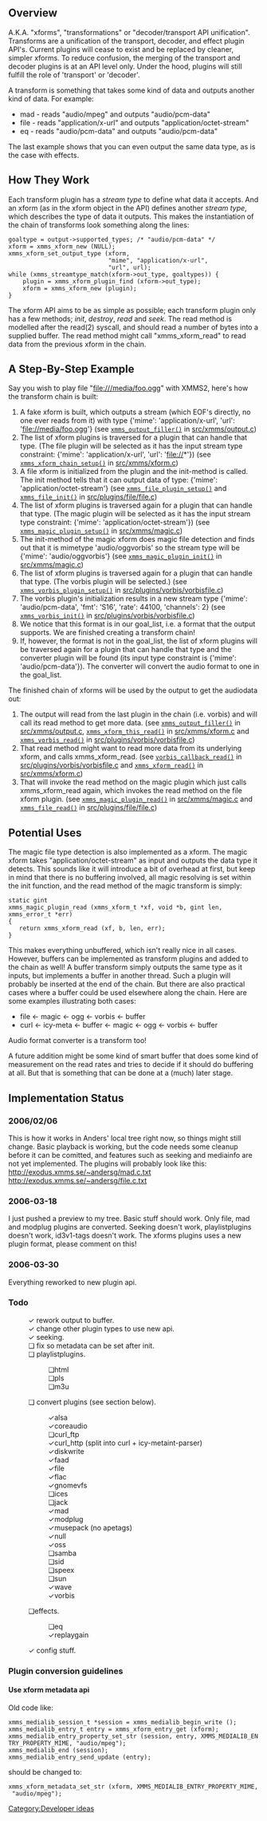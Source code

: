 ==Overview==
A.K.A. "xforms", "transformations" or "decoder/transport API unification". Transforms are a unification of the transport, decoder, and effect plugin API's. Current plugins will cease to exist and be replaced by cleaner, simpler xforms. To reduce confusion, the merging of the transport and decoder plugins is at an API level only. Under the hood, plugins will still fulfill the role of 'transport' or 'decoder'.

A transform is something that takes some kind of data and outputs another kind of data. For example:
* mad - reads "audio/mpeg" and outputs "audio/pcm-data"
* file - reads "application/x-url" and outputs "application/octet-stream"
* eq - reads "audio/pcm-data" and outputs "audio/pcm-data"
The last example shows that you can even output the same data type, as is the case with effects.

==How They Work==
Each transform plugin has a ''stream type'' to define what data it accepts. And an xform (as in the xform object in the API) defines another ''stream type'', which describes the type of data it outputs. This makes the instantiation of the chain of transforms look something along the lines:
 goaltype = output->supported_types; /* "audio/pcm-data" */
 xform = xmms_xform_new (NULL);
 xmms_xform_set_output_type (xform,
                             "mime", "application/x-url",
                             "url", url);
 while (xmms_streamtype_match(xform->out_type, goaltypes)) {
     plugin = xmms_xform_plugin_find (xform->out_type);
     xform = xmms_xform_new (plugin);
 }

The xform API aims to be as simple as possible; each transform plugin only has a few methods; ''init'', ''destroy'', ''read'' and ''seek''. The read method is modelled after the read(2) syscall, and should read a number of bytes into a supplied buffer. The read method might call "xmms_xform_read" to read data from the previous xform in the chain.

==A Step-By-Step Example==
Say you wish to play file "file:///media/foo.ogg" with XMMS2, here's how the transform chain is built:

# A fake xform is built, which outputs a stream (which EOF's directly, no one ever reads from it) with type {'mime': 'application/x-url', 'url': 'file://media/foo.ogg'} (see <code>[http://git.xmms.se/?p=xmms2-devel.git;a=blob;f=src/xmms/output.c#xmms_output_filler xmms_output_filler()]</code> in [http://git.xmms.se/?p=xmms2-devel.git;a=blob;f=src/xmms/output.c src/xmms/output.c])
# The list of xform plugins is traversed for a plugin that can handle that type. (The file plugin will be selected as it has the input stream type constraint: {'mime': 'application/x-url', 'url': 'file://*'}) (see <code>[http://git.xmms.se/?p=xmms2-devel.git;a=blob;f=src/xmms/xform.c#xmms_xform_chain_setup xmms_xform_chain_setup()]</code> in [http://git.xmms.se/?p=xmms2-devel.git;a=blob;f=src/xmms/xform.c src/xmms/xform.c])
# A file xform is initialized from the plugin and the init-method is called. The init method tells that it can output data of type: {'mime': 'application/octet-stream'} (see <code>[http://git.xmms.se/?p=xmms2-devel.git;a=blob;f=src/plugins/file/file.c#xmms_file_plugin_setup xmms_file_plugin_setup()]</code> and <code>[http://git.xmms.se/?p=xmms2-devel.git;a=blob;f=src/plugins/file/file.c#xmms_file_init xmms_file_init()]</code> in [http://git.xmms.se/?p=xmms2-devel.git;a=blob;f=src/plugins/file/file.c src/plugins/file/file.c])
# The list of xform plugins is traversed again for a plugin that can handle that type. (The magic plugin will be selected as it has the input stream type constraint: {'mime': 'application/octet-stream'}) (see <code>[http://git.xmms.se/?p=xmms2-devel.git;a=blob;f=src/xmms/magic.c#xmms_magic_plugin_setup xmms_magic_plugin_setup()]</code> in [http://git.xmms.se/?p=xmms2-devel.git;a=blob;f=src/xmms/magic.c src/xmms/magic.c])
# The init-method of the magic xform does magic file detection and finds out that it is mimetype 'audio/oggvorbis' so the stream type will be {'mime': 'audio/oggvorbis'} (see <code>[http://git.xmms.se/?p=xmms2-devel.git;a=blob;f=src/xmms/magic.c#xmms_magic_plugin_init xmms_magic_plugin_init()]</code> in [http://git.xmms.se/?p=xmms2-devel.git;a=blob;f=src/xmms/magic.c src/xmms/magic.c])
# The list of xform plugins is traversed again for a plugin that can handle that type. (The vorbis plugin will be selected.) (see <code>[http://git.xmms.se/?p=xmms2-devel.git;a=blob;f=src/plugins/vorbis/vorbisfile.c#xmms_vorbis_plugin_setup xmms_vorbis_plugin_setup()]</code> in [http://git.xmms.se/?p=xmms2-devel.git;a=blob;f=src/plugins/vorbis/vorbisfile.c src/plugins/vorbis/vorbisfile.c])
# The vorbis plugin's initialization results in a new stream type {'mime': 'audio/pcm-data', 'fmt': 'S16', 'rate': 44100, 'channels': 2} (see <code>[http://git.xmms.se/?p=xmms2-devel.git;a=blob;f=src/plugins/vorbis/vorbisfile.c#xmms_vorbis_init xmms_vorbis_init()]</code> in [http://git.xmms.se/?p=xmms2-devel.git;a=blob;f=src/plugins/vorbis/vorbisfile.c src/plugins/vorbis/vorbisfile.c])
# We notice that this format is in our goal_list, i.e. a format that the output supports. We are finished creating a transform chain!
# If, however, the format is not in the goal_list, the list of xform plugins will be traversed again for a plugin that can handle that type and the converter plugin will be found (its input type constraint is {'mime': 'audio/pcm-data'}). The converter will convert the audio format to one in the goal_list.

The finished chain of xforms will be used by the output to get the audiodata out:
# The output will read from the last plugin in the chain (i.e. vorbis) and will call its read method to get more data. (see <code>[http://git.xmms.se/?p=xmms2-devel.git;a=blob;f=src/xmms/output.c#xmms_output_filler xmms_output_filler()]</code> in [http://git.xmms.se/?p=xmms2-devel.git;a=blob;f=src/xmms/output.c src/xmms/output.c], <code>[http://git.xmms.se/?p=xmms2-devel.git;a=blob;f=src/xmms/xform.c#xmms_xform_this_read xmms_xform_this_read()]</code> in [http://git.xmms.se/?p=xmms2-devel.git;a=blob;f=src/xmms/xform.c src/xmms/xform.c] and <code>[http://git.xmms.se/?p=xmms2-devel.git;a=blob;f=src/plugins/vorbis/vorbisfile.c#xmms_vorbis_read xmms_vorbis_read()]</code> in [http://git.xmms.se/?p=xmms2-devel.git;a=blob;f=src/plugins/vorbis/vorbisfile.c src/plugins/vorbis/vorbisfile.c])
# That read method might want to read more data from its underlying xform, and calls xmms_xform_read. (see <code>[http://git.xmms.se/?p=xmms2-devel.git;a=blob;f=src/plugins/vorbis/vorbisfile.c#vorbis_callback_read vorbis_callback_read()]</code> in [http://git.xmms.se/?p=xmms2-devel.git;a=blob;f=src/plugins/vorbis/vorbisfile.c src/plugins/vorbis/vorbisfile.c] and <code>[http://git.xmms.se/?p=xmms2-devel.git;a=blob;f=src/xmms/xform.c#xmms_xform_read xmms_xform_read()]</code> in [http://git.xmms.se/?p=xmms2-devel.git;a=blob;f=src/xmms/xform.c src/xmms/xform.c])
# That will invoke the read method on the magic plugin which just calls xmms_xform_read again, which invokes the read method on the file xform plugin. (see <code>[http://git.xmms.se/?p=xmms2-devel.git;a=blob;f=src/xmms/magic.c#xmms_magic_plugin_read xmms_magic_plugin_read()]</code> in [http://git.xmms.se/?p=xmms2-devel.git;a=blob;f=src/xmms/magic.c src/xmms/magic.c] and <code>[http://git.xmms.se/?p=xmms2-devel.git;a=blob;f=src/plugins/file/file.c#xmms_file_read xmms_file_read()]</code> in [http://git.xmms.se/?p=xmms2-devel.git;a=blob;f=src/plugins/file/file.c src/plugins/file/file.c])

==Potential Uses==
The magic file type detection is also implemented as a xform. The magic xform takes "application/octet-stream" as input and outputs the data type it detects. This sounds like it will introduce a bit of overhead at first, but keep in mind that there is no buffering involved, all magic resolving is set within the init function, and the read method of the magic transform is simply:
 static gint
 xmms_magic_plugin_read (xmms_xform_t *xf, void *b, gint len,
 xmms_error_t *err)
 {
 	return xmms_xform_read (xf, b, len, err);
 }

This makes everything unbuffered, which isn't really nice in all cases. However, buffers can be implemented as transform plugins and added to the chain as well! A buffer transform simply outputs the same type as it inputs, but implements a buffer in another thread. Such a plugin will probably be inserted at the end of the chain. But there are also practical cases where a buffer could be used elsewhere along the chain. Here are some examples illustrating both cases:
* file <- magic <- ogg <- vorbis <- buffer
* curl <- icy-meta <- buffer <- magic <- ogg <- vorbis <- buffer

Audio format converter is a transform too!

A future addition might be some kind of smart buffer that does some kind of measurement on the read rates and tries to decide if it should do buffering at all. But that is something that can be done at a (much) later stage.

==Implementation Status==
===2006/02/06===
This is how it works in Anders' local tree right now, so things might still change. Basic playback is working, but the code needs some cleanup before it can be comitted, and features such as seeking and mediainfo are not yet implemented. The plugins will probably look like this:
http://exodus.xmms.se/~andersg/mad.c.txt http://exodus.xmms.se/~andersg/file.c.txt

===2006-03-18===
I just pushed a preview to my tree. Basic stuff should work. Only file, mad and modplug plugins are converted. Seeking doesn't work, playlistplugins doesn't work, id3v1-tags doesn't work. The xforms plugins uses a new plugin format, please comment on this!


===2006-03-30===
Everything reworked to new plugin api.

===Todo===
:&#10003; rework output to buffer.
:&#10003; change other plugin types to use new api.
:&#10003; seeking.
:&#10063; fix so metadata can be set after init.
:&#10063; playlistplugins.
::&#10063;html
::&#10063;pls
::&#10063;m3u
:&#10063; convert plugins (see section below).
::&#10003;alsa
::&#10003;coreaudio
::&#10063;curl_ftp
::&#10003;curl_http (split into curl + icy-metaint-parser)
::&#10003;diskwrite
::&#10003;faad
::&#10003;file
::&#10003;flac
::&#10003;gnomevfs
::&#10063;ices
::&#10063;jack
::&#10003;mad
::&#10003;modplug
::&#10003;musepack (no apetags)
::&#10003;null
::&#10003;oss
::&#10063;samba
::&#10063;sid
::&#10063;speex
::&#10063;sun
::&#10003;wave
::&#10003;vorbis
:&#10063;effects.
::&#10063;eq
::&#10003;replaygain
:&#10003; config stuff.

===Plugin conversion guidelines===
====Use xform metadata api====
Old code like:

 xmms_medialib_session_t *session = xmms_medialib_begin_write ();
 xmms_medialib_entry_t entry = xmms_xform_entry_get (xform);
 xmms_medialib_entry_property_set_str (session, entry, XMMS_MEDIALIB_ENTRY_PROPERTY_MIME, "audio/mpeg");
 xmms_medialib_end (session);
 xmms_medialib_entry_send_update (entry);

should be changed to:

 xmms_xform_metadata_set_str (xform, XMMS_MEDIALIB_ENTRY_PROPERTY_MIME, "audio/mpeg");

[[Category:Developer ideas]]